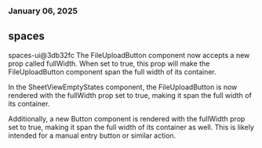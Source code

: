 ### January 06, 2025
## spaces

spaces-ui@3db32fc
The FileUploadButton component now accepts a new prop called fullWidth. When set to true, this prop will make the FileUploadButton component span the full width of its container.

In the SheetViewEmptyStates component, the FileUploadButton is now rendered with the fullWidth prop set to true, making it span the full width of its container.

Additionally, a new Button component is rendered with the fullWidth prop set to true, making it span the full width of its container as well. This is likely intended for a manual entry button or similar action.